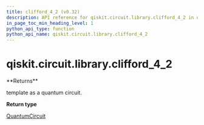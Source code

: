 ```yaml
---
title: clifford_4_2 (v0.32)
description: API reference for qiskit.circuit.library.clifford_4_2 in qiskit v0.32
in_page_toc_min_heading_level: 1
python_api_type: function
python_api_name: qiskit.circuit.library.clifford_4_2
---
```


<span id="qiskit-circuit-library-clifford-4-2" />

# qiskit.circuit.library.clifford\_4\_2

<Function id="qiskit.circuit.library.clifford_4_2" isDedicatedPage={true} github="https://github.com/qiskit/qiskit/tree/stable/0.18/qiskit/circuit/library/templates/clifford/clifford_4_2.py" signature="clifford_4_2()">
  **Returns**

  template as a quantum circuit.

  **Return type**

  [QuantumCircuit](qiskit.circuit.QuantumCircuit "qiskit.circuit.QuantumCircuit")
</Function>

